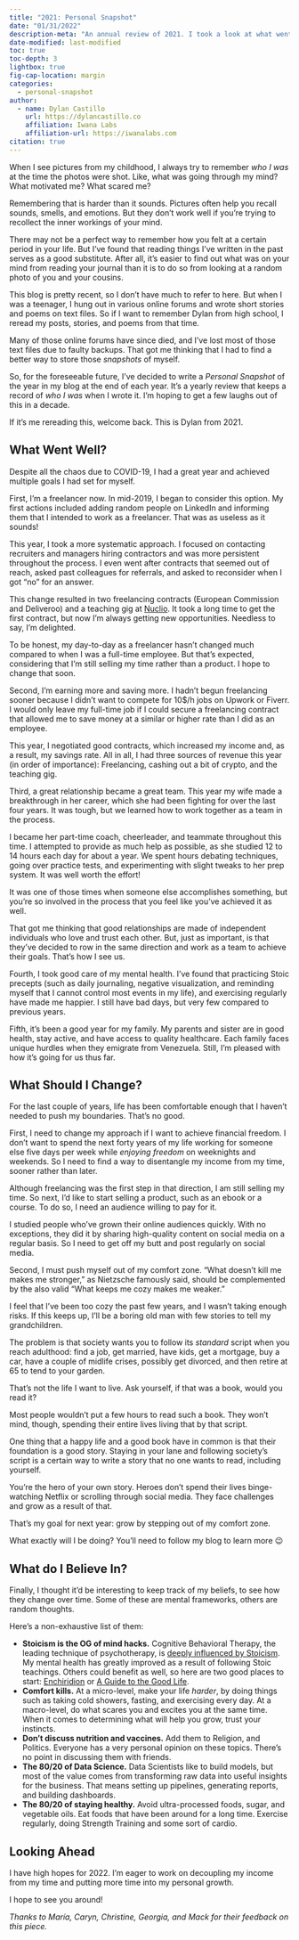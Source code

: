 ```yaml
---
title: "2021: Personal Snapshot"
date: "01/31/2022"
description-meta: "An annual review of 2021. I took a look at what went well in 2021 and what I should change for 2022."
date-modified: last-modified
toc: true
toc-depth: 3
lightbox: true
fig-cap-location: margin
categories:
  - personal-snapshot
author:
  - name: Dylan Castillo
    url: https://dylancastillo.co
    affiliation: Iwana Labs
    affiliation-url: https://iwanalabs.com
citation: true
---
```


When I see pictures from my childhood, I always try to remember _who I was_ at the time the photos were shot. Like, what was going through my mind? What motivated me? What scared me?

Remembering that is harder than it sounds. Pictures often help you recall sounds, smells, and emotions. But they don't work well if you're trying to recollect the inner workings of your mind.

There may not be a perfect way to remember how you felt at a certain period in your life. But I've found that reading things I've written in the past serves as a good substitute. After all, it's easier to find out what was on your mind from reading your journal than it is to do so from looking at a random photo of you and your cousins.

This blog is pretty recent, so I don't have much to refer to here. But when I was a teenager, I hung out in various online forums and wrote short stories and poems on text files. So if I want to remember Dylan from high school, I reread my posts, stories, and poems from that time.

Many of those online forums have since died, and I've lost most of those text files due to faulty backups. That got me thinking that I had to find a better way to store those _snapshots_ of myself.

So, for the foreseeable future, I've decided to write a _Personal Snapshot_ of the year in my blog at the end of each year. It's a yearly review that keeps a record of _who I was_ when I wrote it. I'm hoping to get a few laughs out of this in a decade.

If it's me rereading this, welcome back. This is Dylan from 2021.

## What Went Well?

Despite all the chaos due to COVID-19, I had a great year and achieved multiple goals I had set for myself.

First, I'm a freelancer now. In mid-2019, I began to consider this option. My first actions included adding random people on LinkedIn and informing them that I intended to work as a freelancer. That was as useless as it sounds!

This year, I took a more systematic approach. I focused on contacting recruiters and managers hiring contractors and was more persistent throughout the process. I even went after contracts that seemed out of reach, asked past colleagues for referrals, and asked to reconsider when I got "no" for an answer.

This change resulted in two freelancing contracts (European Commission and Deliveroo) and a teaching gig at [Nuclio](https://nuclio.school/?lang=en). It took a long time to get the first contract, but now I'm always getting new opportunities. Needless to say, I'm delighted.

To be honest, my day-to-day as a freelancer hasn't changed much compared to when I was a full-time employee. But that's expected, considering that I'm still selling my time rather than a product. I hope to change that soon.

Second, I'm earning more and saving more. I hadn't begun freelancing sooner because I didn't want to compete for 10$/h jobs on Upwork or Fiverr. I would only leave my full-time job if I could secure a freelancing contract that allowed me to save money at a similar or higher rate than I did as an employee.

This year, I negotiated good contracts, which increased my income and, as a result, my savings rate. All in all, I had three sources of revenue this year (in order of importance): Freelancing, cashing out a bit of crypto, and the teaching gig.

Third, a great relationship became a great team. This year my wife made a breakthrough in her career, which she had been fighting for over the last four years. It was tough, but we learned how to work together as a team in the process.

I became her part-time coach, cheerleader, and teammate throughout this time. I attempted to provide as much help as possible, as she studied 12 to 14 hours each day for about a year. We spent hours debating techniques, going over practice tests, and experimenting with slight tweaks to her prep system. It was well worth the effort!

It was one of those times when someone else accomplishes something, but you're so involved in the process that you feel like you've achieved it as well.

That got me thinking that good relationships are made of independent individuals who love and trust each other. But, just as important, is that they've decided to row in the same direction and work as a team to achieve their goals. That's how I see us.

Fourth, I took good care of my mental health. I've found that practicing Stoic precepts (such as daily journaling, negative visualization, and reminding myself that I cannot control most events in my life), and exercising regularly have made me happier. I still have bad days, but very few compared to previous years.

Fifth, it's been a good year for my family. My parents and sister are in good health, stay active, and have access to quality healthcare. Each family faces unique hurdles when they emigrate from Venezuela. Still, I'm pleased with how it's going for us thus far.

## What Should I Change?

For the last couple of years, life has been comfortable enough that I haven't needed to push my boundaries. That's no good.

First, I need to change my approach if I want to achieve financial freedom. I don't want to spend the next forty years of my life working for someone else five days per week while _enjoying freedom_ on weeknights and weekends. So I need to find a way to disentangle my income from my time, sooner rather than later.

Although freelancing was the first step in that direction, I am still selling my time. So next, I'd like to start selling a product, such as an ebook or a course. To do so, I need an audience willing to pay for it.

I studied people who've grown their online audiences quickly. With no exceptions, they did it by sharing high-quality content on social media on a regular basis. So I need to get off my butt and post regularly on social media.

Second, I must push myself out of my comfort zone. "What doesn't kill me makes me stronger," as Nietzsche famously said, should be complemented by the also valid "What keeps me cozy makes me weaker."

I feel that I've been too cozy the past few years, and I wasn't taking enough risks. If this keeps up, I'll be a boring old man with few stories to tell my grandchildren.

The problem is that society wants you to follow its _standard_ script when you reach adulthood: find a job, get married, have kids, get a mortgage, buy a car, have a couple of midlife crises, possibly get divorced, and then retire at 65 to tend to your garden.

That's not the life I want to live. Ask yourself, if that was a book, would you read it?

Most people wouldn't put a few hours to read such a book. They won't mind, though, spending their entire lives living that by that script.

One thing that a happy life and a good book have in common is that their foundation is a good story. Staying in your lane and following society's script is a certain way to write a story that no one wants to read, including yourself.

You're the hero of your own story. Heroes don't spend their lives binge-watching Netflix or scrolling through social media. They face challenges and grow as a result of that.

That's my goal for next year: grow by stepping out of my comfort zone.

What exactly will I be doing? You'll need to follow my blog to learn more 😉

## What do I Believe In?

Finally, I thought it'd be interesting to keep track of my beliefs, to see how they change over time. Some of these are mental frameworks, others are random thoughts.

Here's a non-exhaustive list of them:

- **Stoicism is the OG of mind hacks.** Cognitive Behavioral Therapy, the leading technique of psychotherapy, is [deeply influenced by Stoicism](https://medium.com/stoicism-philosophy-as-a-way-of-life/stoic-philosophy-as-a-cognitive-behavioral-therapy-597fbeba786a). My mental health has greatly improved as a result of following Stoic teachings. Others could benefit as well, so here are two good places to start: [Enchiridion](https://www.amazon.com/Enchiridion-Epictetus/dp/152156034X) or [A Guide to the Good Life](https://www.amazon.com/Guide-Good-Life-Ancient-Stoic/dp/0195374614).
- **Comfort kills.** At a micro-level, make your life _harder_, by doing things such as taking cold showers, fasting, and exercising every day. At a macro-level, do what scares you and excites you at the same time. When it comes to determining what will help you grow, trust your instincts.
- **Don't discuss nutrition and vaccines.** Add them to Religion, and Politics. Everyone has a very personal opinion on these topics. There's no point in discussing them with friends.
- **The 80/20 of Data Science.** Data Scientists like to build models, but most of the value comes from transforming raw data into useful insights for the business. That means setting up pipelines, generating reports, and building dashboards.
- **The 80/20 of staying healthy.** Avoid ultra-processed foods, sugar, and vegetable oils. Eat foods that have been around for a long time. Exercise regularly, doing Strength Training and some sort of cardio.

## Looking Ahead

I have high hopes for 2022. I'm eager to work on decoupling my income from my time and putting more time into my personal growth.

I hope to see you around!

_Thanks to María, Caryn, Christine, Georgia, and Mack for their feedback on this piece._
